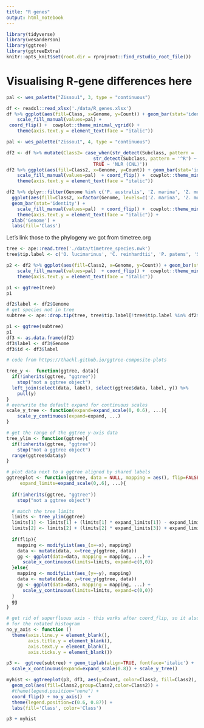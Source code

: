 ---
title: "R genes"
output: html_notebook
---
```{r setup}
library(tidyverse)
library(wesanderson)
library(ggtree)
library(ggtreeExtra)
knitr::opts_knit$set(root.dir = rprojroot::find_rstudio_root_file())

```



# Visualising R-gene differences here

```{r}
pal <- wes_palette("Zissou1", 3, type = "continuous")

df <- readxl::read_xlsx('./data/R_genes.xlsx')
df %>% ggplot(aes(fill=Class, x=Genome, y=Count)) + geom_bar(stat='identity') +
    scale_fill_manual(values=pal) +  
 coord_flip() +  cowplot::theme_minimal_vgrid() +
    theme(axis.text.y = element_text(face = "italic")) 

```

```{r}
pal <- wes_palette("Zissou1", 4, type = "continuous")

df2 <- df %>% mutate(Class2= case_when(str_detect(Subclass, pattern = 'TN') ~ 'NLR (TNL)',
                                str_detect(Subclass, pattern = '^R') ~ Subclass,
                                TRUE ~ 'NLR (CNL)'))
df2 %>% ggplot(aes(fill=Class2, x=Genome, y=Count)) + geom_bar(stat='identity') +
    scale_fill_manual(values=pal)  + coord_flip() +  cowplot::theme_minimal_vgrid() +
    theme(axis.text.y = element_text(face = "italic")) 
```

```{r}
df2 %>% dplyr::filter(Genome %in% c('P. australis', 'Z. marina', 'Z. muelleri', 'O. sativa', 'A. antarctica', 'A. thaliana')) %>% 
  ggplot(aes(fill=Class2, x=factor(Genome, levels=c('Z. marina', 'Z. muelleri', 'P. australis', 'A. antarctica', 'O. sativa', 'A. thaliana' )), y=Count)) + 
  geom_bar(stat='identity') +
    scale_fill_manual(values=pal)  + coord_flip() +  cowplot::theme_minimal_vgrid() +
    theme(axis.text.y = element_text(face = "italic")) +
  xlab('Genome') +
  labs(fill='Class')
```

Let's link those to the phylogeny we got from timetree.org

```{r}
tree <- ape::read.tree('./data/timetree_species.nwk')
tree$tip.label <- c('O. lucimarinus', 'C. reinhardtii', 'P. patens', 'S. moellendorffii', 'O. sativa', 'B. distachyon', 'Z. mays', 'P. australis', 'Z. marina', 'Z. muelleri', 'A. antarctica', 'S. polyrhiza', 'L. gibba', 'V. vinifera', 'A. thaliana', 'S. parvula', 'P. trichocarpa', 'A. trichopada')

```
```{r}
p2 <- df2 %>% ggplot(aes(fill=Class2, x=Genome, y=Count)) + geom_bar(stat='identity') +
    scale_fill_manual(values=pal)  + coord_flip() +  cowplot::theme_minimal_vgrid() +
    theme(axis.text.y = element_text(face = "italic")) 
```

```{r}
p1 <- ggtree(tree)
p1
```

```{r}
df2$label <- df2$Genome
# get species not in tree
subtree <- ape::drop.tip(tree, tree$tip.label[!tree$tip.label %in% df2$label])
```

```{r}
p1 <- ggtree(subtree)
p1 
df3 <- as.data.frame(df2)
df3$label <- df3$Genome
df3$id <- df3$label

```


```{r}
# code from https://thackl.github.io/ggtree-composite-plots

tree_y <-  function(ggtree, data){
  if(!inherits(ggtree, "ggtree"))
    stop("not a ggtree object")
  left_join(select(data, label), select(ggtree$data, label, y)) %>%
    pull(y)
}
# overwrite the default expand for continuous scales
scale_y_tree <- function(expand=expand_scale(0, 0.6), ...){
    scale_y_continuous(expand=expand, ...)
}

# get the range of the ggtree y-axis data
tree_ylim <- function(ggtree){
  if(!inherits(ggtree, "ggtree"))
    stop("not a ggtree object")
  range(ggtree$data$y)
}

# plot data next to a ggtree aligned by shared labels
ggtreeplot <- function(ggtree, data = NULL, mapping = aes(), flip=FALSE,
     expand_limits=expand_scale(0,.6), ...){
  
  if(!inherits(ggtree, "ggtree"))
    stop("not a ggtree object")

  # match the tree limits
  limits <- tree_ylim(ggtree)
  limits[1] <- limits[1] + (limits[1] * expand_limits[1]) - expand_limits[2]
  limits[2] <- limits[2] + (limits[2] * expand_limits[3]) + expand_limits[4]
  
  if(flip){
    mapping <- modifyList(aes_(x=~x), mapping)
    data <- mutate(data, x=tree_y(ggtree, data))
    gg <- ggplot(data=data, mapping = mapping, ...) +
      scale_x_continuous(limits=limits, expand=c(0,0))
  }else{
    mapping <- modifyList(aes_(y=~y), mapping)
    data <- mutate(data, y=tree_y(ggtree, data))
    gg <- ggplot(data=data, mapping = mapping, ...) +
      scale_y_continuous(limits=limits, expand=c(0,0))
  }
  gg
}

# get rid of superfluous axis - this works after coord_flip, so it also works
# for the rotated histogram
no_y_axis <- function () 
  theme(axis.line.y = element_blank(), 
        axis.title.y = element_blank(),
        axis.text.y = element_blank(),
        axis.ticks.y = element_blank())
```

```{r}
p3 <-  ggtree(subtree) + geom_tiplab(align=TRUE, fontface='italic') +
  scale_x_continuous(expand=expand_scale(0.8)) + scale_y_tree()

myhist <- ggtreeplot(p3, df3, aes(y=Count, color=Class2, fill=Class2), flip=TRUE) +
  geom_col(aes(fill=Class2,group=Class2,color=Class2)) + 
  #theme(legend.position="none") +
  coord_flip() + no_y_axis()  + 
  theme(legend.position=c(0.6, 0.87)) + 
  labs(fill='Class', color='Class')

p3 + myhist 

```
